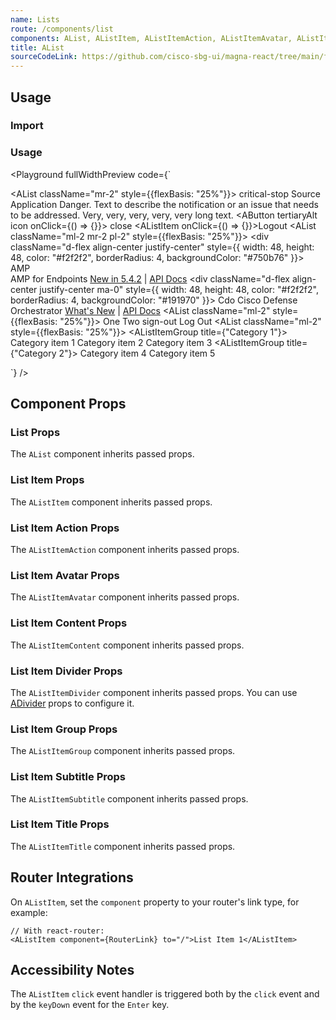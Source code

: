 ```yaml
---
name: Lists
route: /components/list
components: AList, AListItem, AListItemAction, AListItemAvatar, AListItemContent, AListItemGroup, AListItemSubtitle, AListItemTitle
title: AList
sourceCodeLink: https://github.com/cisco-sbg-ui/magna-react/tree/main/framework/components/AList
---
```


## Usage

### Import

<ComponentImport components="AList, AListItem, AListItemAction, AListItemAvatar, AListItemContent, AListItemGroup, AListItemSubtitle, AListItemTitle" />

### Usage

<Playground
  fullWidthPreview
  code={`<div className="d-flex align-start">
  <AList className="mr-2" style={{flexBasis: "25%"}}>
    <AListItem twoLine>
      <AListItemAvatar>
        <AIcon size={16} className="status-red--text">
          critical-stop
        </AIcon>
      </AListItemAvatar>
      <AListItemContent>
        <AListItemTitle>Source Application</AListItemTitle>
        <AListItemSubtitle>
          Danger. Text to describe the notification or an issue that needs to
          be addressed. Very, very, very, very, very long text.
        </AListItemSubtitle>
      </AListItemContent>
      <AListItemAction>
        <AButton tertiaryAlt icon onClick={() => {}}>
          <AIcon size={16}>close</AIcon>
        </AButton>
      </AListItemAction>
    </AListItem>
    <AListItemDivider className="ma-0" />
    <AListItem onClick={() => {}}>Logout</AListItem>
  </AList>
  <AList className="ml-2 mr-2 pl-2" style={{flexBasis: "25%"}}>
    <AListItem twoLine>
      <AListItemAvatar className="ma-2 ml-0">
        <div
          className="d-flex align-center justify-center"
          style={{
            width: 48,
            height: 48,
            color: "#f2f2f2",
            borderRadius: 4,
            backgroundColor: "#750b76"
          }}>
          AMP
        </div>
      </AListItemAvatar>
      <AListItemContent>
        <AListItemTitle>AMP for Endpoints</AListItemTitle>
        <AListItemSubtitle>
          <a href="#">New in 5.4.2</a> | <a href="#">API Docs</a>
        </AListItemSubtitle>
      </AListItemContent>
    </AListItem>
    <AListItemDivider light className="ma-0" />
    <AListItem twoLine>
      <AListItemAvatar className="ma-2 ml-0">
        <div
          className="d-flex align-center justify-center ma-0"
          style={{
            width: 48,
            height: 48,
            color: "#f2f2f2",
            borderRadius: 4,
            backgroundColor: "#191970"
          }}>
          Cdo
        </div>
      </AListItemAvatar>
      <AListItemContent>
        <AListItemTitle>Cisco Defense Orchestrator</AListItemTitle>
        <AListItemSubtitle>
          <a href="#">What's New</a> | <a href="#">API Docs</a>
        </AListItemSubtitle>
      </AListItemContent>
    </AListItem>
  </AList>
  <AList className="ml-2" style={{flexBasis: "25%"}}>
    <AListItem href="#" target="_blank">
      One
    </AListItem>
    <AListItem href="#" target="_blank">
      Two
    </AListItem>
    <AListItem twoLine href="#" target="_blank">
      <AListItemAvatar>
        <AIcon size={16}>sign-out</AIcon>
      </AListItemAvatar>
      <AListItemContent>Log Out</AListItemContent>
    </AListItem>
  </AList>
  <AList className="ml-2" style={{flexBasis: "25%"}}>
    <AListItemGroup title={"Category 1"}>
        <AListItem>Category item 1</AListItem>
        <AListItem>Category item 2</AListItem>
        <AListItem>Category item 3</AListItem>
    </AListItemGroup>
    <AListItemDivider />
    <AListItemGroup title={"Category 2"}>
        <AListItem>Category item 4</AListItem>
        <AListItem>Category item 5</AListItem>
    </AListItemGroup>
  </AList>
</div>
`}
/>

## Component Props

### List Props

The `AList` component inherits passed props.

<Props of="AList" />

### List Item Props

The `AListItem` component inherits passed props.

<Props of="AListItem" />

### List Item Action Props

The `AListItemAction` component inherits passed props.

<Props of="AListItemAction" />

### List Item Avatar Props

The `AListItemAvatar` component inherits passed props.

<Props of="AListItemAvatar" />

### List Item Content Props

The `AListItemContent` component inherits passed props.

<Props of="AListItemContent" />

### List Item Divider Props

The `AListItemDivider` component inherits passed props. You can use [ADivider](/components/divider#divider-props) props to configure it.

<Props of="AListItemDivider" />

### List Item Group Props

The `AListItemGroup` component inherits passed props.

<Props of="AListItemGroup" />

### List Item Subtitle Props

The `AListItemSubtitle` component inherits passed props.

<Props of="AListItemSubtitle" />

### List Item Title Props

The `AListItemTitle` component inherits passed props.

<Props of="AListItemTitle" />

## Router Integrations

On `AListItem`, set the `component` property to your router's link type, for example:

```
// With react-router:
<AListItem component={RouterLink} to="/">List Item 1</AListItem>
```

## Accessibility Notes

The `AListItem` `click` event handler is triggered both by the `click` event and by the `keyDown` event for the `Enter` key.
